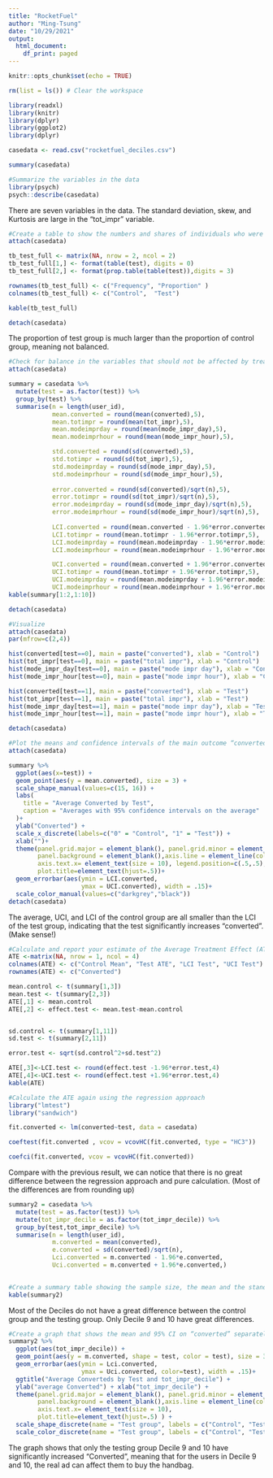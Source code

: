 ```yaml
---
title: "RocketFuel"
author: "Ming-Tsung"
date: "10/29/2021"
output:
  html_document:
    df_print: paged
---
```


```r
knitr::opts_chunk$set(echo = TRUE)
```

```r
rm(list = ls()) # Clear the workspace
```

```r
library(readxl)
library(knitr)
library(dplyr)
library(ggplot2)
library(dplyr)

casedata <- read.csv("rocketfuel_deciles.csv")
```

```r
summary(casedata)
```

```r
#Summarize the variables in the data
library(psych)
psych::describe(casedata)
```
There are seven variables in the data. The standard deviation, skew, and Kurtosis are large in the "tot_impr" variable.
```r
#Create a table to show the numbers and shares of individuals who were in the treatment vs. control group.
attach(casedata) 

tb_test_full <- matrix(NA, nrow = 2, ncol = 2) 
tb_test_full[1,] <- format(table(test), digits = 0) 
tb_test_full[2,] <- format(prop.table(table(test)),digits = 3) 

rownames(tb_test_full) <- c("Frequency", "Proportion" ) 
colnames(tb_test_full) <- c("Control",  "Test")  

kable(tb_test_full) 

detach(casedata)
```
The proportion of test group is much larger than the proportion of control group, meaning not balanced.

```r
#Check for balance in the variables that should not be affected by treatment across treatment and control.
attach(casedata)

summary = casedata %>%  
  mutate(test = as.factor(test)) %>%       
  group_by(test) %>%      
  summarise(n = length(user_id),
            mean.converted = round(mean(converted),5),
            mean.totimpr = round(mean(tot_impr),5),         
            mean.modeimprday = round(mean(mode_impr_day),5),
            mean.modeimprhour = round(mean(mode_impr_hour),5),

            std.converted = round(sd(converted),5),
            std.totimpr = round(sd(tot_impr),5),  
            std.modeimprday = round(sd(mode_impr_day),5),
            std.modeimprhour = round(sd(mode_impr_hour),5),
            
            error.converted = round(sd(converted)/sqrt(n),5),
            error.totimpr = round(sd(tot_impr)/sqrt(n),5),  
            error.modeimprday = round(sd(mode_impr_day)/sqrt(n),5),
            error.modeimprhour = round(sd(mode_impr_hour)/sqrt(n),5),
            
            LCI.converted = round(mean.converted - 1.96*error.converted,5),
            LCI.totimpr = round(mean.totimpr - 1.96*error.totimpr,5), 
            LCI.modeimprday = round(mean.modeimprday - 1.96*error.modeimprday,5),
            LCI.modeimprhour = round(mean.modeimprhour - 1.96*error.modeimprhour,5), 

            UCI.converted = round(mean.converted + 1.96*error.converted,5),
            UCI.totimpr = round(mean.totimpr + 1.96*error.totimpr,5), 
            UCI.modeimprday = round(mean.modeimprday + 1.96*error.modeimprday,5),
            UCI.modeimprhour = round(mean.modeimprhour + 1.96*error.modeimprhour,5))
kable(summary[1:2,1:10]) 

detach(casedata)
```

```r
#Visualize
attach(casedata)
par(mfrow=c(2,4)) 

hist(converted[test==0], main = paste("converted"), xlab = "Control")
hist(tot_impr[test==0], main = paste("total impr"), xlab = "Control") 
hist(mode_impr_day[test==0], main = paste("mode impr day"), xlab = "Control")
hist(mode_impr_hour[test==0], main = paste("mode impr hour"), xlab = "Control")

hist(converted[test==1], main = paste("converted"), xlab = "Test")
hist(tot_impr[test==1], main = paste("total impr"), xlab = "Test") 
hist(mode_impr_day[test==1], main = paste("mode impr day"), xlab = "Test") 
hist(mode_impr_hour[test==1], main = paste("mode impr hour"), xlab = "Test")

detach(casedata)
```

```r
#Plot the means and confidence intervals of the main outcome “converted” by control and treatment.
attach(casedata)

summary %>%
  ggplot(aes(x=test)) +
  geom_point(aes(y = mean.converted), size = 3) +
  scale_shape_manual(values=c(15, 16)) +
  labs(
    title = "Average Converted by Test",
    caption = "Averages with 95% confidence intervals on the average"
  )+
  ylab("Converted") + 
  scale_x_discrete(labels=c("0" = "Control", "1" = "Test")) +
  xlab("")+ 
  theme(panel.grid.major = element_blank(), panel.grid.minor = element_blank(),
        panel.background = element_blank(),axis.line = element_line(colour = "black"), 
        axis.text.x= element_text(size = 10), legend.position=c(.5,.5),
        plot.title=element_text(hjust=.5))+
  geom_errorbar(aes(ymin = LCI.converted,
                    ymax = UCI.converted), width = .15)+
  scale_color_manual(values=c("darkgrey","black"))
detach(casedata)
```
The average, UCI, and LCI of the control group are all smaller than the LCI of the test group, indicating that the test significantly increases "converted". (Make sense!) 

```r
#Calculate and report your estimate of the Average Treatment Effect (ATE) of the ads for treatment relative to control, the associated standard error, and provide a 95% confidence interval on the Average Treatment Effects.
ATE <-matrix(NA, nrow = 1, ncol = 4) 
colnames(ATE) <- c("Control Mean", "Test ATE", "LCI Test", "UCI Test") 
rownames(ATE) <- c("Converted") 

mean.control <- t(summary[1,3])
mean.test <- t(summary[2,3])
ATE[,1] <- mean.control
ATE[,2] <- effect.test <- mean.test-mean.control  


sd.control <- t(summary[1,11])
sd.test <- t(summary[2,11])

error.test <- sqrt(sd.control^2+sd.test^2)

ATE[,3]<-LCI.test <- round(effect.test -1.96*error.test,4)
ATE[,4]<-UCI.test <- round(effect.test +1.96*error.test,4)
kable(ATE)
```
```r
#Calculate the ATE again using the regression approach
library("lmtest")
library("sandwich")

fit.converted <- lm(converted~test, data = casedata)  

coeftest(fit.converted , vcov = vcovHC(fit.converted, type = "HC3"))  

coefci(fit.converted, vcov = vcovHC(fit.converted)) 
```

Compare with the previous result, we can notice that there is no great difference between the regression approach and pure calculation. (Most of the differences are from rounding up)

```r
summary2 = casedata %>%  
  mutate(test = as.factor(test)) %>%  
  mutate(tot_impr_decile = as.factor(tot_impr_decile)) %>% 
  group_by(test,tot_impr_decile) %>%        
  summarise(n = length(user_id),            
            m.converted = mean(converted),         
            e.converted = sd(converted)/sqrt(n),
            Lci.converted = m.converted - 1.96*e.converted,    
            Uci.converted = m.converted + 1.96*e.converted,)
           
```

```r
#Create a summary table showing the sample size, the mean and the standard deviation of variables in the data set for both treatment and control group over the 10 deciles of total impressions.
kable(summary2)
```

Most of the Deciles do not have a great difference between the control group and the testing group. Only Decile 9 and 10 have great differences.

```r
#Create a graph that shows the mean and 95% CI on “converted” separately for treatment and control plotted over the 10 deciles of total impressions.
summary2 %>% 
  ggplot(aes(tot_impr_decile)) + 
  geom_point(aes(y = m.converted, shape = test, color = test), size = 3) +  
  geom_errorbar(aes(ymin = Lci.converted,
                    ymax = Uci.converted, color=test), width = .15)+  
  ggtitle("Average Converteds by Test and tot_impr_decile") +  
  ylab("average Converted") + xlab("tot_impr_decile") + 
  theme(panel.grid.major = element_blank(), panel.grid.minor = element_blank(),
        panel.background = element_blank(),axis.line = element_line(colour = "black"), 
        axis.text.x= element_text(size = 10),
        plot.title=element_text(hjust=.5) ) +
  scale_shape_discrete(name = "Test group", labels = c("Control", "Test"))+ 
  scale_color_discrete(name = "Test group", labels = c("Control", "Test"))
```

The graph shows that only the testing group Decile 9 and 10  have significantly increased "Converted", meaning that for the users in Decile 9 and 10, the real ad can affect them to buy the handbag.